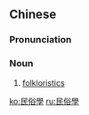 {{also|民俗学}}
==Chinese==
{{zh-forms|s=民俗学|type=21}}

===Pronunciation===
{{zh-pron
|m=mínsúxué
|c=man4 zuk6 hok6
|cat=n
}}

===Noun===
{{zh-noun}}

# [[folkloristics]]

[[ko:民俗學]]
[[ru:民俗學]]